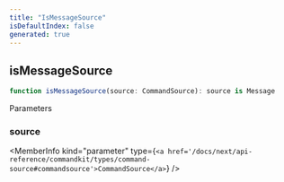 ```yaml
---
title: "IsMessageSource"
isDefaultIndex: false
generated: true
---
```



<!-- This file was generated from the CommandKit source. Do not modify. Instead, re-run the "docgen" script -->


## isMessageSource

<GenerationInfo sourceFile="packages/commandkit/src/app/commands/helpers.ts" sourceLine="5" packageName="commandkit" />



```ts title="Signature"
function isMessageSource(source: CommandSource): source is Message
```
Parameters

### source

<MemberInfo kind="parameter" type={`<a href='/docs/next/api-reference/commandkit/types/command-source#commandsource'>CommandSource</a>`} />


